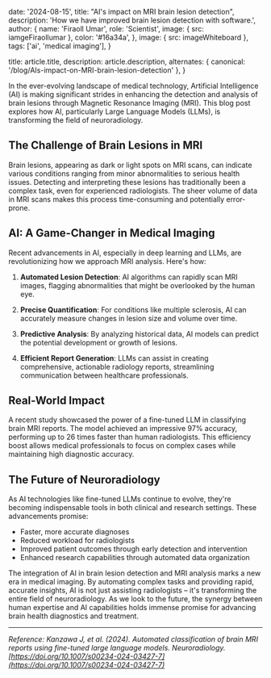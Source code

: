 
  date: '2024-08-15',
  title: "AI's impact on MRI brain lesion detection",
  description:
    'How we have improved brain lesion detection with software.',
  author: {
    name: 'Firaoll Umar',
    role: 'Scientist',
    image: { src: iamgeFiraollumar },
    color: '#16a34a',
  },
  image: { src: imageWhiteboard },
  tags: ['ai', 'medical imaging'],
}

  title: article.title,
  description: article.description,
  alternates: { canonical: '/blog/AIs-impact-on-MRI-brain-lesion-detection' },
}

In the ever-evolving landscape of medical technology, Artificial Intelligence (AI) is making significant strides in enhancing the detection and analysis of brain lesions through Magnetic Resonance Imaging (MRI). This blog post explores how AI, particularly Large Language Models (LLMs), is transforming the field of neuroradiology.

## The Challenge of Brain Lesions in MRI

Brain lesions, appearing as dark or light spots on MRI scans, can indicate various conditions ranging from minor abnormalities to serious health issues. Detecting and interpreting these lesions has traditionally been a complex task, even for experienced radiologists. The sheer volume of data in MRI scans makes this process time-consuming and potentially error-prone.

## AI: A Game-Changer in Medical Imaging

Recent advancements in AI, especially in deep learning and LLMs, are revolutionizing how we approach MRI analysis. Here&apos;s how:

1. **Automated Lesion Detection**: AI algorithms can rapidly scan MRI images, flagging abnormalities that might be overlooked by the human eye.

2. **Precise Quantification**: For conditions like multiple sclerosis, AI can accurately measure changes in lesion size and volume over time.

3. **Predictive Analysis**: By analyzing historical data, AI models can predict the potential development or growth of lesions.

4. **Efficient Report Generation**: LLMs can assist in creating comprehensive, actionable radiology reports, streamlining communication between healthcare professionals.

## Real-World Impact

A recent study showcased the power of a fine-tuned LLM in classifying brain MRI reports. The model achieved an impressive 97% accuracy, performing up to 26 times faster than human radiologists. This efficiency boost allows medical professionals to focus on complex cases while maintaining high diagnostic accuracy.

## The Future of Neuroradiology

As AI technologies like fine-tuned LLMs continue to evolve, they&apos;re becoming indispensable tools in both clinical and research settings. These advancements promise:

- Faster, more accurate diagnoses
- Reduced workload for radiologists
- Improved patient outcomes through early detection and intervention
- Enhanced research capabilities through automated data organization

The integration of AI in brain lesion detection and MRI analysis marks a new era in medical imaging. By automating complex tasks and providing rapid, accurate insights, AI is not just assisting radiologists – it&apos;s transforming the entire field of neuroradiology. As we look to the future, the synergy between human expertise and AI capabilities holds immense promise for advancing brain health diagnostics and treatment.

---

*Reference: Kanzawa J, et al. (2024). Automated classification of brain MRI reports using fine-tuned large language models. Neuroradiology. [https://doi.org/10.1007/s00234-024-03427-7](https://doi.org/10.1007/s00234-024-03427-7)*
